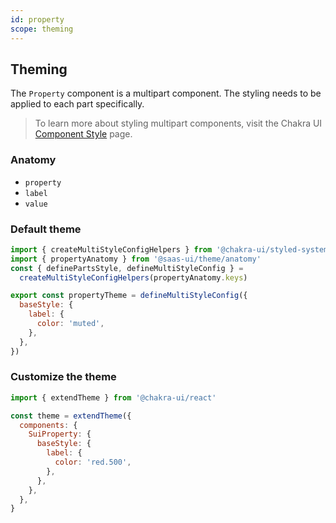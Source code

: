 ```yaml
---
id: property
scope: theming
---
```


## Theming

The `Property` component is a multipart component. The styling needs to be
applied to each part specifically.

> To learn more about styling multipart components, visit the Chakra UI
> [Component Style](https://chakra-ui.com/docs/styled-system/component-style#styling-multipart-components)
> page.

### Anatomy

- `property`
- `label`
- `value`

### Default theme

```jsx live=false
import { createMultiStyleConfigHelpers } from '@chakra-ui/styled-system'
import { propertyAnatomy } from '@saas-ui/theme/anatomy'
const { definePartsStyle, defineMultiStyleConfig } =
  createMultiStyleConfigHelpers(propertyAnatomy.keys)

export const propertyTheme = defineMultiStyleConfig({
  baseStyle: {
    label: {
      color: 'muted',
    },
  },
})
```

### Customize the theme

```jsx live=false
import { extendTheme } from '@chakra-ui/react'

const theme = extendTheme({
  components: {
    SuiProperty: {
      baseStyle: {
        label: {
          color: 'red.500',
        },
      },
    },
  },
}
```
